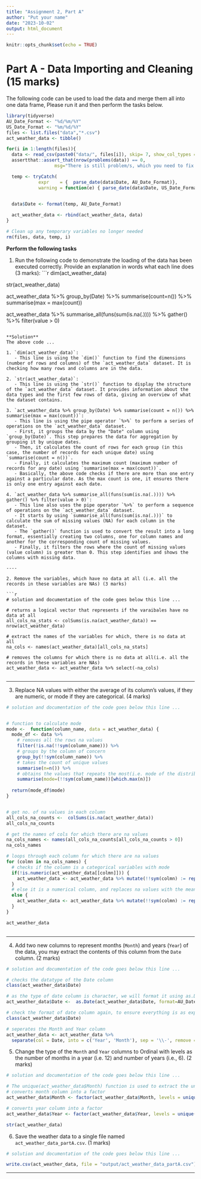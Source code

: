 ```yaml
---
title: "Assignment 2, Part A"
author: "Put your name"
date: "2023-10-02"
output: html_document
---
```


```r
knitr::opts_chunk$set(echo = TRUE)
```

# Part A - Data Importing and Cleaning			(15 marks)

The following code can be used to load the data and merge them all into one data frame, Please run it and then perform the tasks below.

```r
library(tidyverse)
AU_Date_Format <- "%d/%m/%Y"
US_Date_Format <- "%m/%d/%Y"
files <- list.files("data","*.csv")
act_weather_data <- tibble()

for(i in 1:length(files)){
  data <- read_csv(paste0("data/", files[i]), skip= 7, show_col_types = FALSE)
  assertthat::assert_that(nrow(problems(data)) == 0, 
                  msg="There is still problem/s, which you need to fix first")

  temp <- tryCatch(
            expr    = {  parse_date(data$Date, AU_Date_Format)}, 
            warning = function(e) { parse_date(data$Date, US_Date_Format)})
  

  data$Date <- format(temp, AU_Date_Format)

  act_weather_data <- rbind(act_weather_data, data)
}

# Clean up any temporary variables no longer needed
rm(files, data, temp, i)

```

**Perform the following tasks** 

1. Run the following code to demonstrate the loading of the data has been executed correctly. Provide an explanation in words what each line does (3 marks):
    ```r
dim(act_weather_data)

str(act_weather_data)

act_weather_data %>%
  group_by(Date) %>%
  summarise(count=n()) %>% 
  summarise(max = max(count))

act_weather_data %>%
  summarise_all(funs(sum(is.na(.)))) %>%
  gather() %>%
  filter(value > 0)
```

**Solution**
The above code ...

1. `dim(act_weather_data)`:
   - This line is using the `dim()` function to find the dimensions (number of rows and columns) of the `act_weather_data` dataset. It is checking how many rows and columns are in the data.

2. `str(act_weather_data)`:
   - This line is using the `str()` function to display the structure of the `act_weather_data` dataset. It provides information about the data types and the first few rows of data, giving an overview of what the dataset contains.

3. `act_weather_data %>% group_by(Date) %>% summarise(count = n()) %>% summarise(max = max(count))`:
   - This line is using the pipe operator `%>%` to perform a series of operations on the `act_weather_data` dataset.
   - First, it groups the data by the "Date" column using `group_by(Date)`. This step prepares the data for aggregation by grouping it by unique dates.
   - Then, it calculates the count of rows for each group (in this case, the number of records for each unique date) using `summarise(count = n())`.
   - Finally, it calculates the maximum count (maximum number of records for any date) using `summarise(max = max(count))`.
   - Basically, the above code checks if there are more than one entry against a particular date. As the max count is one, it ensures there is only one entry against each date.

4. `act_weather_data %>% summarise_all(funs(sum(is.na(.)))) %>% gather() %>% filter(value > 0)`:
   - This line also uses the pipe operator `%>%` to perform a sequence of operations on the `act_weather_data` dataset.
   - It starts by using `summarise_all(funs(sum(is.na(.)))` to calculate the sum of missing values (NA) for each column in the dataset.
   - The `gather()` function is used to convert the result into a long format, essentially creating two columns, one for column names and another for the corresponding count of missing values.
   - Finally, it filters the rows where the count of missing values (value column) is greater than 0. This step identifies and shows the columns with missing data.

----

2. Remove the variables, which have no data at all (i.e. all the records in these variables are NAs) (3 marks)

```r
# solution and documentation of the code goes below this line ...

# returns a logical vector that represents if the varaibales have no data at all
all_cols_na_stats <- colSums(is.na(act_weather_data)) == nrow(act_weather_data)

# extract the names of the variables for which, there is no data at all
na_cols <- names(act_weather_data)[all_cols_na_stats]

# removes the columns for which there is no data at all(i.e. all the records in these variables are NAs)
act_weather_data <- act_weather_data %>% select(-na_cols)


```

----

3. Replace NA values with either the average of its column's values, if they are numeric, or mode if they are categorical. (4 marks)

```r
# solution and documentation of the code goes below this line ...


# function to calculate mode
mode <-  function(column_name, data = act_weather_data) {
  mode_df <- data %>%
    # removes all the rows na values
    filter(!is.na(!!sym(column_name))) %>%
    # groups by the column of concern
    group_by(!!sym(column_name)) %>%
    # takes the count of unique values
    summarise(n=n()) %>%
    # obtains the values that repeats the most(i.e. mode of the distribution) 
    summarise(mode=(!!sym(column_name))[which.max(n)])
  
  return(mode_df$mode)
}


# get no. of na values in each column
all_cols_na_counts <-  colSums(is.na(act_weather_data))
all_cols_na_counts

# get the names of cols for which there are na values
na_cols_names <- names(all_cols_na_counts[all_cols_na_counts > 0])
na_cols_names

# loops through each column for which there are na values 
for (colmn in na_cols_names) {
  # checks if the column is a categorical variables with mode
  if(!is.numeric(act_weather_data[[colmn]])) {
    act_weather_data <- act_weather_data %>% mutate(!!sym(colmn) := replace_na(!!sym(colmn), mode(colmn)))
  }
  # else it is a numerical column, and replaces na values with the mean
  else {
    act_weather_data <- act_weather_data %>% mutate(!!sym(colmn) := replace_na(!!sym(colmn), mean(!!sym(colmn),na.rm = T)))
  }
}

act_weather_data



```

----
4.	Add two new columns to represent months (`Month`) and years (`Year`) of the data, you may extract the contents of this column from the `Date` column. (2 marks)

```r
# solution and documentation of the code goes below this line ...

# checks the datatype of the Date column
class(act_weather_data$Date)

# as the type of date column is character, we will format it using as.Date() function 
act_weather_data$Date <-  as.Date(act_weather_data$Date, format=AU_Date_Format)

# check the format of date column again, to ensure everything is as expected
class(act_weather_data$Date)

# seperates the Month and Year column
act_weather_data <- act_weather_data %>% 
  separate(col = Date, into = c('Year', 'Month'), sep = '\\-', remove = F)


```

5. Change the type of the `Month` and `Year` columns to Ordinal with levels as the number of months in a year (i.e. 12) and number of years (i.e., 6). (2 marks)

```r
# solution and documentation of the code goes below this line ...

# The unique(act_weather_data$Month) function is used to extract the unique values present in the "Month" column.
# converts month column into a factor
act_weather_data$Month <- factor(act_weather_data$Month, levels = unique(act_weather_data$Month))

# converts year column into a factor
act_weather_data$Year <- factor(act_weather_data$Year, levels = unique(act_weather_data$Year))

str(act_weather_data)

```

6. Save the weather data to a single file named `act_weather_data_partA.csv`. (1 marks)

```r
# solution and documentation of the code goes below this line ...

write.csv(act_weather_data, file = "output/act_weather_data_partA.csv")

```

*** 